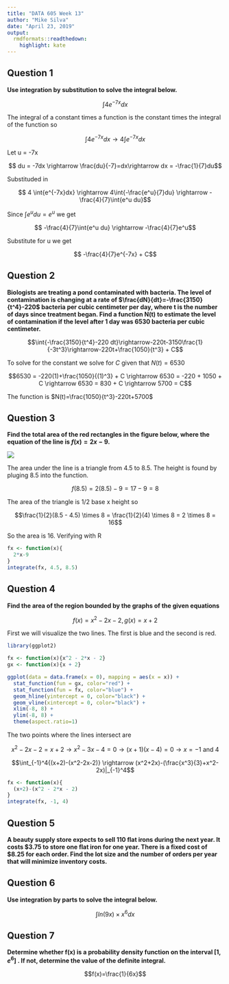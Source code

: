 ```yaml
---
title: "DATA 605 Week 13"
author: "Mike Silva"
date: "April 23, 2019"
output: 
  rmdformats::readthedown:
    highlight: kate
---
```


## Question 1
**Use integration by substitution to solve the integral below.**

$$ \int{4e^{-7x}dx}$$

The integral of a constant times a function is the constant times the integral of the function so

$$ \int{4e^{-7x}dx} \rightarrow 4 \int{e^{-7x}dx}$$

Let u = -7x

$$ du = -7dx \rightarrow \frac{du}{-7}=dx\rightarrow dx = -\frac{1}{7}du$$

Substituded in

$$ 4 \int{e^{-7x}dx} \rightarrow 4\int{-\frac{e^u}{7}du} \rightarrow -\frac{4}{7}\int{e^u du}$$

Since  $\int{e^u du} = e^u$ we get

$$ -\frac{4}{7}\int{e^u du} \rightarrow -\frac{4}{7}e^u$$

Substitute for u we get

$$ -\frac{4}{7}e^{-7x} + C$$

## Question 2

**Biologists are treating a pond contaminated with bacteria. The level of contamination is changing at a rate of $\frac{dN}{dt}=-\frac{3150}{t^4}-220$ bacteria per cubic centimeter per day, where t is the number of days since treatment began. Find a function N(t) to estimate the level of contamination if the level after 1 day was 6530 bacteria per cubic centimeter.**

$$\int{-\frac{3150}{t^4}-220 dt}\rightarrow-220t-3150\frac{1}{-3t^3}\rightarrow-220t+\frac{1050}{t^3} + C$$

To solve for the constant we solve for $C$ given that $N(t) = 6530$

$$6530 = -220(1)+\frac{1050}{(1)^3} + C \rightarrow 6530 = -220 + 1050 + C \rightarrow 6530 = 830 + C \rightarrow 5700 = C$$

The function is $N(t)=\frac{1050}{t^3}-220t+5700$

## Question 3

**Find the total area of the red rectangles in the figure below, where the equation of the line is $f(x) = 2x-9$.**

![](MSilva_Assign13_Q3.png)

The area under the line is a triangle from 4.5 to 8.5.  The height is found by pluging 8.5 into the function.

$$f(8.5)=2(8.5)-9=17-9=8$$

The area of the triangle is 1/2 base x height so 

$$\frac{1}{2}(8.5 - 4.5) \times 8 = \frac{1}{2}(4) \times 8 = 2 \times 8 = 16$$

So the area is 16.  Verifying with R

```r
fx <- function(x){
  2*x-9
}
integrate(fx, 4.5, 8.5)
```

## Question 4

**Find the area of the region bounded by the graphs of the given equations **

$$f(x)=x^2-2x-2, g(x)=x+2$$

First we will visualize the two lines.  The first is blue and the second is red.

```r
library(ggplot2)

fx <- function(x){x^2 - 2*x - 2}
gx <- function(x){x + 2}

ggplot(data = data.frame(x = 0), mapping = aes(x = x)) +
  stat_function(fun = gx, color="red") + 
  stat_function(fun = fx, color="blue") +
  geom_hline(yintercept = 0, color="black") +
  geom_vline(xintercept = 0, color="black") +
  xlim(-8, 8) +
  ylim(-8, 8) +
  theme(aspect.ratio=1)
```

The two points where the lines intersect are

$$x^2-2x-2 = x+2 \rightarrow x^2-3x -4 = 0\rightarrow(x+1)(x-4) = 0\rightarrow x = -1 \text{ and } 4$$

$$\int_{-1}^4{(x+2)-(x^2-2x-2)} \rightarrow (x^2+2x)-(\frac{x^3}{3}+x^2-2x)|_{-1}^4$$

```r
fx <- function(x){
  (x+2)-(x^2 - 2*x - 2)
}
integrate(fx, -1, 4)
```

## Question 5

**A beauty supply store expects to sell 110 flat irons during the next year. It costs $3.75 to store one flat iron for one year. There is a fixed cost of $8.25 for each order. Find the lot size and the number of orders per year that will minimize inventory costs.**

## Question 6

**Use integration by parts to solve the integral below.**

$$\int{ln(9x) \times x^6 dx}$$


## Question 7

**Determine whether f(x) is a probability density function on the interval $[1, e^6]$ . If not, determine the value of the definite integral.**

$$f(x)=\frac{1}{6x}$$

